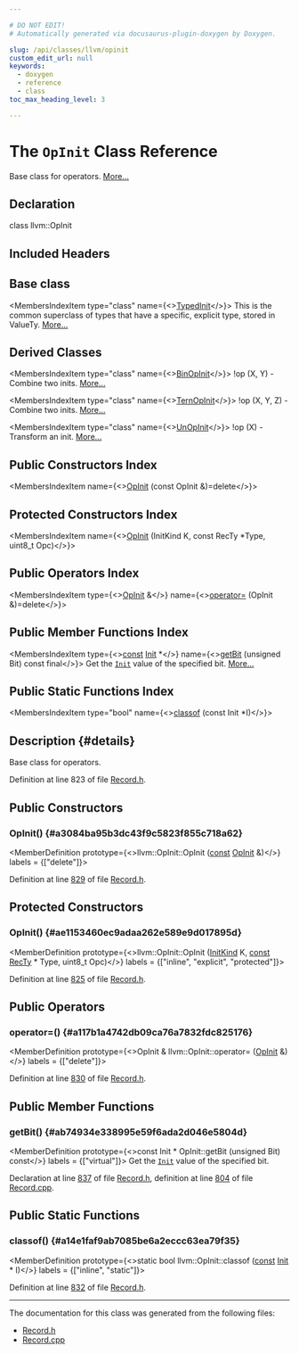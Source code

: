 ```yaml
---

# DO NOT EDIT!
# Automatically generated via docusaurus-plugin-doxygen by Doxygen.

slug: /api/classes/llvm/opinit
custom_edit_url: null
keywords:
  - doxygen
  - reference
  - class
toc_max_heading_level: 3

---
```





# The `OpInit` Class Reference

<DoxygenPage pluginConfig={pluginConfig}>

Base class for operators. <a href="#details">More...</a>

## Declaration

<CodeBlock>class llvm::OpInit</CodeBlock>

## Included Headers

<IncludesList>
<IncludesListItem
  filePath="llvm/TableGen/Record.h"
  permalink="/docs/api/files/include/include/llvm/include/llvm/tablegen/record-h"
  isLocal="true" />
</IncludesList>

## Base class

<MembersIndex>

<MembersIndexItem
  type="class"
  name={<><a href="/docs/api/classes/llvm/typedinit">TypedInit</a></>}>
This is the common superclass of types that have a specific, explicit type, stored in ValueTy. <a href="/docs/api/classes/llvm/typedinit/#details">More...</a>
</MembersIndexItem>

</MembersIndex>

## Derived Classes

<MembersIndex>

<MembersIndexItem
  type="class"
  name={<><a href="/docs/api/classes/llvm/binopinit">BinOpInit</a></>}>
!op (X, Y) - Combine two inits. <a href="/docs/api/classes/llvm/binopinit/#details">More...</a>
</MembersIndexItem>

<MembersIndexItem
  type="class"
  name={<><a href="/docs/api/classes/llvm/ternopinit">TernOpInit</a></>}>
!op (X, Y, Z) - Combine two inits. <a href="/docs/api/classes/llvm/ternopinit/#details">More...</a>
</MembersIndexItem>

<MembersIndexItem
  type="class"
  name={<><a href="/docs/api/classes/llvm/unopinit">UnOpInit</a></>}>
!op (X) - Transform an init. <a href="/docs/api/classes/llvm/unopinit/#details">More...</a>
</MembersIndexItem>

</MembersIndex>

## Public Constructors Index

<MembersIndex>

<MembersIndexItem
  name={<><a href="#a3084ba95b3dc43f9c5823f855c718a62">OpInit</a> (const OpInit &amp;)=delete</>}>
</MembersIndexItem>

</MembersIndex>

## Protected Constructors Index

<MembersIndex>

<MembersIndexItem
  name={<><a href="#ae1153460ec9adaa262e589e9d017895d">OpInit</a> (InitKind K, const RecTy &#42;Type, uint8&#95;t Opc)</>}>
</MembersIndexItem>

</MembersIndex>

## Public Operators Index

<MembersIndex>

<MembersIndexItem
  type={<><a href="/docs/api/classes/llvm/opinit">OpInit</a> &amp;</>}
  name={<><a href="#a117b1a4742db09ca76a7832fdc825176">operator=</a> (OpInit &amp;)=delete</>}>
</MembersIndexItem>

</MembersIndex>

## Public Member Functions Index

<MembersIndex>

<MembersIndexItem
  type={<><a href="/docs/api/files/lib/lib/target/lib/target/aarch64/aarch64promoteconstant-cpp/#a90f8350fecae261c25be85d38b451bff">const</a> <a href="/docs/api/classes/llvm/init">Init</a> &#42;</>}
  name={<><a href="#ab74934e338995e59f6ada2d046e5804d">getBit</a> (unsigned Bit) const final</>}>
Get the <code><a href="/docs/api/classes/llvm/init">Init</a></code> value of the specified bit. <a href="#ab74934e338995e59f6ada2d046e5804d">More...</a>
</MembersIndexItem>

</MembersIndex>

## Public Static Functions Index

<MembersIndex>

<MembersIndexItem
  type="bool"
  name={<><a href="#a14e1faf9ab7085be6a2eccc63ea79f35">classof</a> (const Init &#42;I)</>}>
</MembersIndexItem>

</MembersIndex>

## Description {#details}

Base class for operators.

Definition at line 823 of file <a href="/docs/api/files/include/include/llvm/include/llvm/tablegen/record-h">Record.h</a>.

<SectionDefinition>

## Public Constructors

### OpInit() {#a3084ba95b3dc43f9c5823f855c718a62}

<MemberDefinition
  prototype={<>llvm::OpInit::OpInit (<a href="/docs/api/files/lib/lib/target/lib/target/aarch64/aarch64promoteconstant-cpp/#a90f8350fecae261c25be85d38b451bff">const</a> <a href="/docs/api/classes/llvm/opinit">OpInit</a> &amp;)</>}
  labels = {["delete"]}>

Definition at line <a href="/docs/api/files/include/include/llvm/include/llvm/tablegen/record-h/#l00829">829</a> of file <a href="/docs/api/files/include/include/llvm/include/llvm/tablegen/record-h">Record.h</a>.
</MemberDefinition>

</SectionDefinition>

<SectionDefinition>

## Protected Constructors

### OpInit() {#ae1153460ec9adaa262e589e9d017895d}

<MemberDefinition
  prototype={<>llvm::OpInit::OpInit (<a href="/docs/api/classes/llvm/init/#a54e3c8e4571f5bf7daf2f792e4f1997e">InitKind</a> K, <a href="/docs/api/files/lib/lib/target/lib/target/aarch64/aarch64promoteconstant-cpp/#a90f8350fecae261c25be85d38b451bff">const</a> <a href="/docs/api/classes/llvm/recty">RecTy</a> &#42; Type, uint8&#95;t Opc)</>}
  labels = {["inline", "explicit", "protected"]}>

Definition at line <a href="/docs/api/files/include/include/llvm/include/llvm/tablegen/record-h/#l00825">825</a> of file <a href="/docs/api/files/include/include/llvm/include/llvm/tablegen/record-h">Record.h</a>.
</MemberDefinition>

</SectionDefinition>

<SectionDefinition>

## Public Operators

### operator=() {#a117b1a4742db09ca76a7832fdc825176}

<MemberDefinition
  prototype={<>OpInit &amp; llvm::OpInit::operator= (<a href="/docs/api/classes/llvm/opinit">OpInit</a> &amp;)</>}
  labels = {["delete"]}>

Definition at line <a href="/docs/api/files/include/include/llvm/include/llvm/tablegen/record-h/#l00830">830</a> of file <a href="/docs/api/files/include/include/llvm/include/llvm/tablegen/record-h">Record.h</a>.
</MemberDefinition>

</SectionDefinition>

<SectionDefinition>

## Public Member Functions

### getBit() {#ab74934e338995e59f6ada2d046e5804d}

<MemberDefinition
  prototype={<>const Init &#42; OpInit::getBit (unsigned Bit) const</>}
  labels = {["virtual"]}>
Get the <code><a href="/docs/api/classes/llvm/init">Init</a></code> value of the specified bit.

Declaration at line <a href="/docs/api/files/include/include/llvm/include/llvm/tablegen/record-h/#l00837">837</a> of file <a href="/docs/api/files/include/include/llvm/include/llvm/tablegen/record-h">Record.h</a>, definition at line <a href="/docs/api/files/lib/lib/tablegen/record-cpp/#l00804">804</a> of file <a href="/docs/api/files/lib/lib/tablegen/record-cpp">Record.cpp</a>.
</MemberDefinition>

</SectionDefinition>

<SectionDefinition>

## Public Static Functions

### classof() {#a14e1faf9ab7085be6a2eccc63ea79f35}

<MemberDefinition
  prototype={<>static bool llvm::OpInit::classof (<a href="/docs/api/files/lib/lib/target/lib/target/aarch64/aarch64promoteconstant-cpp/#a90f8350fecae261c25be85d38b451bff">const</a> <a href="/docs/api/classes/llvm/init">Init</a> &#42; I)</>}
  labels = {["inline", "static"]}>

Definition at line <a href="/docs/api/files/include/include/llvm/include/llvm/tablegen/record-h/#l00832">832</a> of file <a href="/docs/api/files/include/include/llvm/include/llvm/tablegen/record-h">Record.h</a>.
</MemberDefinition>

</SectionDefinition>

<hr/>

The documentation for this class was generated from the following files:

<ul>
<li><a href="/docs/api/files/include/include/llvm/include/llvm/tablegen/record-h">Record.h</a></li>
<li><a href="/docs/api/files/lib/lib/tablegen/record-cpp">Record.cpp</a></li>
</ul>

</DoxygenPage>
